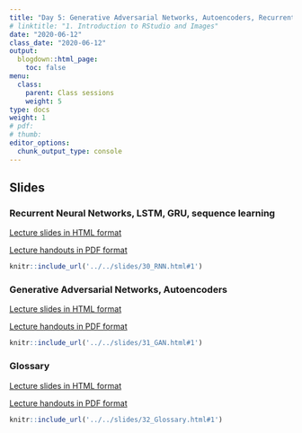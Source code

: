 ```yaml
---
title: "Day 5: Generative Adversarial Networks, Autoencoders, Recurrent Neural Networks, LSTM, GRU, sequence learning"
# linktitle: "1. Introduction to RStudio and Images"
date: "2020-06-12"
class_date: "2020-06-12"
output:
  blogdown::html_page:
    toc: false
menu:
  class:
    parent: Class sessions
    weight: 5
type: docs
weight: 1
# pdf: 
# thumb: 
editor_options: 
  chunk_output_type: console
---
```



## Slides

### Recurrent Neural Networks, LSTM, GRU, sequence learning

<a href="../../slides/30_RNN.html#1" target="_blank">Lecture slides in HTML format</a>

<a href="../../slides/30_RNN.pdf" target="_blank">Lecture handouts in PDF format</a>

```r
knitr::include_url('../../slides/30_RNN.html#1')
```

### Generative Adversarial Networks, Autoencoders

<a href="../../slides/31_GAN.html#1" target="_blank">Lecture slides in HTML format</a>

<a href="../../slides/31_GAN.pdf" target="_blank">Lecture handouts in PDF format</a>

```r
knitr::include_url('../../slides/31_GAN.html#1')
```

### Glossary

<a href="../../slides/32_Glossary.html#1" target="_blank">Lecture slides in HTML format</a>

<a href="../../slides/32_Glossary.pdf" target="_blank">Lecture handouts in PDF format</a>

```r
knitr::include_url('../../slides/32_Glossary.html#1')
```
